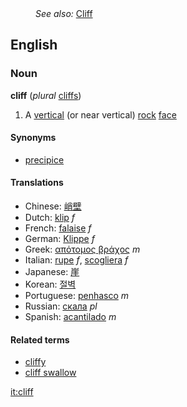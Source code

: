 :''See also:'' [[Cliff]]
==English==
===Noun===
{{wikipedia}}
'''cliff''' (''plural'' [[cliffs]])

#A [[vertical]] (or near vertical) [[rock]] [[face]]

====Synonyms====
*[[precipice]]

====Translations====
*Chinese: [[峭壁]]
*Dutch: [[klip]] ''f''
*French: [[falaise]] ''f''
*German: [[Klippe]] ''f''
*Greek: [[απότομος βράχος]] ''m''
*Italian: [[rupe]] ''f'', [[scogliera]] ''f''
*Japanese: [[崖]]
*Korean: [[절벽]]
*Portuguese: [[penhasco]] ''m''
*Russian: [[скала]] ''pl''
*Spanish: [[acantilado]] ''m''

====Related terms====
*[[cliffy]]
*[[cliff swallow]]

[[it:cliff]]